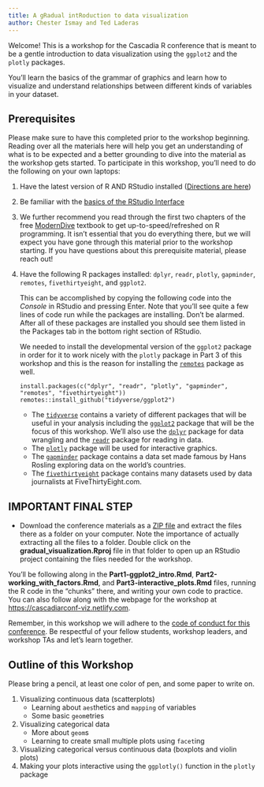 ```yaml
---
title: A gRadual intRoduction to data visualization
author: Chester Ismay and Ted Laderas
---
```


Welcome! This is a workshop for the Cascadia R conference that is meant to be a gentle introduction to data visualization using the `ggplot2` and the `plotly` packages. 


You'll learn the basics of the grammar of graphics and learn how to visualize and understand relationships between different kinds of variables in your dataset.

## Prerequisites

Please make sure to have this completed prior to the workshop beginning. Reading over all the materials here will help you get an understanding of what is to be expected and a better grounding to dive into the material as the workshop gets started. To participate in this workshop, you'll need to do the following on your own laptops:

1. Have the latest version of R AND RStudio installed ([Directions are here](http://moderndive.netlify.com/2-getting-started.html#what-are-r-and-rstudio))
2. Be familiar with the [basics of the RStudio Interface](https://ismayc.github.io/rbasics-book/3-rstudiobasics.html#rstudio-layout)
3. We further recommend you read through the first two chapters of the free [ModernDive](http://moderndive.netlify.com) textbook to get up-to-speed/refreshed on R programming. It isn't essential that you do everything there, but we will expect you have gone through this material prior to the workshop starting. If you have questions about this prerequisite material, please reach out!
4. Have the following R packages installed: `dplyr`, `readr`, `plotly`, `gapminder`, `remotes`, `fivethirtyeight`, and `ggplot2`. 

    This can be accomplished by copying the following code into the *Console* in RStudio and pressing Enter. Note that you'll see quite a few lines of code run while the packages are installing. Don't be alarmed. After all of these packages are installed you should see them listed in the Packages tab in the bottom right section of RStudio.
    
    We needed to install the developmental version of the `ggplot2` package in order for it to work nicely with the `plotly` package in Part 3 of this workshop and this is the reason for installing the [`remotes`](https://github.com/r-lib/remotes) package as well.

    ```
    install.packages(c("dplyr", "readr", "plotly", "gapminder", "remotes", "fivethirtyeight"))
    remotes::install_github("tidyverse/ggplot2")
    ```
    
    - The [`tidyverse`](http://tidyverse.tidyverse.org/) contains a variety of different packages that will be useful in your analysis including the [`ggplot2`](https://ggplot2.tidyverse.org/) package that will be the focus of this workshop. We'll also use the [`dplyr`](https://ggplot2.tidyverse.org/) package for data wrangling and the [`readr`](https://readr.tidyverse.org/) package for reading in data.
    - The [`plotly`](https://plotly-book.cpsievert.me/) package will be used for interactive graphics. 
    - The [`gapminder`](https://github.com/jennybc/gapminder/blob/master/README.md) package contains a data set made famous by Hans Rosling exploring data on the world's countries.
    - The [`fivethirtyeight`](http://fivethirtyeight-r.netlify.com/) package contains many datasets used by data journalists at FiveThirtyEight.com.

## IMPORTANT FINAL STEP

- Download the conference materials as a [ZIP file](https://github.com/tidyverse-intro/gradual_visualization/archive/master.zip) and extract the files there as a folder on your computer. Note the importance of actually extracting all the files to a folder. Double click on the **gradual_visualization.Rproj** file in that folder to open up an RStudio project containing the files needed for the workshop.  

You'll be following along in the **Part1-ggplot2_intro.Rmd**, **Part2-working_with_factors.Rmd**, and **Part3-interactive_plots.Rmd** files, running the R code in the "chunks" there, and writing your own code to practice. You can also follow along with the webpage for the workshop at <https://cascadiarconf-viz.netlify.com>.
    
Remember, in this workshop we will adhere to the [code of conduct for this conference](https://cascadiarconf.com/coc/). Be respectful of your fellow students, workshop leaders, and workshop TAs and let's learn together.

## Outline of this Workshop

Please bring a pencil, at least one color of pen, and some paper to write on.

1. Visualizing continuous data (scatterplots)
    - Learning about `aes`thetics and `mapping` of variables
    - Some basic `geom`etries
1. Visualizing categorical data
    - More about `geom`s
    - Learning to create small multiple plots using `facet`ing
1. Visualizing categorical versus continuous data (boxplots and violin plots)
1. Making your plots interactive using the `ggplotly()` function in the `plotly` package

